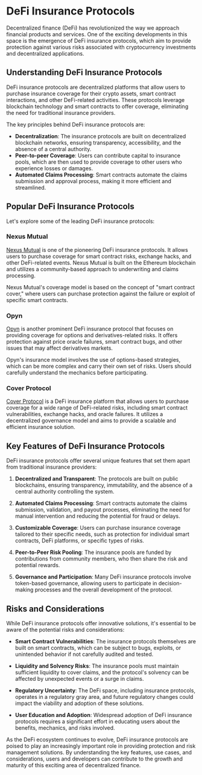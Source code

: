 
# DeFi Insurance Protocols

Decentralized finance (DeFi) has revolutionized the way we approach financial products and services. One of the exciting developments in this space is the emergence of DeFi insurance protocols, which aim to provide protection against various risks associated with cryptocurrency investments and decentralized applications.

## Understanding DeFi Insurance Protocols

DeFi insurance protocols are decentralized platforms that allow users to purchase insurance coverage for their crypto assets, smart contract interactions, and other DeFi-related activities. These protocols leverage blockchain technology and smart contracts to offer coverage, eliminating the need for traditional insurance providers.

The key principles behind DeFi insurance protocols are:

- **Decentralization**: The insurance protocols are built on decentralized blockchain networks, ensuring transparency, accessibility, and the absence of a central authority.
- **Peer-to-peer Coverage**: Users can contribute capital to insurance pools, which are then used to provide coverage to other users who experience losses or damages.
- **Automated Claims Processing**: Smart contracts automate the claims submission and approval process, making it more efficient and streamlined.

## Popular DeFi Insurance Protocols

Let's explore some of the leading DeFi insurance protocols:

### Nexus Mutual

[Nexus Mutual](/defi-use-cases-and-projects/defi-insurance-protocols/nexus-mutual) is one of the pioneering DeFi insurance protocols. It allows users to purchase coverage for smart contract risks, exchange hacks, and other DeFi-related events. Nexus Mutual is built on the Ethereum blockchain and utilizes a community-based approach to underwriting and claims processing.

<Callout type="info">
Nexus Mutual's coverage model is based on the concept of "smart contract cover," where users can purchase protection against the failure or exploit of specific smart contracts.
</Callout>

### Opyn

[Opyn](/defi-use-cases-and-projects/defi-insurance-protocols/opyn) is another prominent DeFi insurance protocol that focuses on providing coverage for options and derivatives-related risks. It offers protection against price oracle failures, smart contract bugs, and other issues that may affect derivatives markets.

<Callout type="warning">
Opyn's insurance model involves the use of options-based strategies, which can be more complex and carry their own set of risks. Users should carefully understand the mechanics before participating.
</Callout>

### Cover Protocol

[Cover Protocol](/defi-use-cases-and-projects/defi-insurance-protocols/cover-protocol) is a DeFi insurance platform that allows users to purchase coverage for a wide range of DeFi-related risks, including smart contract vulnerabilities, exchange hacks, and oracle failures. It utilizes a decentralized governance model and aims to provide a scalable and efficient insurance solution.

## Key Features of DeFi Insurance Protocols

DeFi insurance protocols offer several unique features that set them apart from traditional insurance providers:

1. **Decentralized and Transparent**: The protocols are built on public blockchains, ensuring transparency, immutability, and the absence of a central authority controlling the system.

2. **Automated Claims Processing**: Smart contracts automate the claims submission, validation, and payout processes, eliminating the need for manual intervention and reducing the potential for fraud or delays.

3. **Customizable Coverage**: Users can purchase insurance coverage tailored to their specific needs, such as protection for individual smart contracts, DeFi platforms, or specific types of risks.

4. **Peer-to-Peer Risk Pooling**: The insurance pools are funded by contributions from community members, who then share the risk and potential rewards.

5. **Governance and Participation**: Many DeFi insurance protocols involve token-based governance, allowing users to participate in decision-making processes and the overall development of the protocol.

## Risks and Considerations

While DeFi insurance protocols offer innovative solutions, it's essential to be aware of the potential risks and considerations:

- **Smart Contract Vulnerabilities**: The insurance protocols themselves are built on smart contracts, which can be subject to bugs, exploits, or unintended behavior if not carefully audited and tested.

- **Liquidity and Solvency Risks**: The insurance pools must maintain sufficient liquidity to cover claims, and the protocol's solvency can be affected by unexpected events or a surge in claims.

- **Regulatory Uncertainty**: The DeFi space, including insurance protocols, operates in a regulatory gray area, and future regulatory changes could impact the viability and adoption of these solutions.

- **User Education and Adoption**: Widespread adoption of DeFi insurance protocols requires a significant effort in educating users about the benefits, mechanics, and risks involved.

As the DeFi ecosystem continues to evolve, DeFi insurance protocols are poised to play an increasingly important role in providing protection and risk management solutions. By understanding the key features, use cases, and considerations, users and developers can contribute to the growth and maturity of this exciting area of decentralized finance.